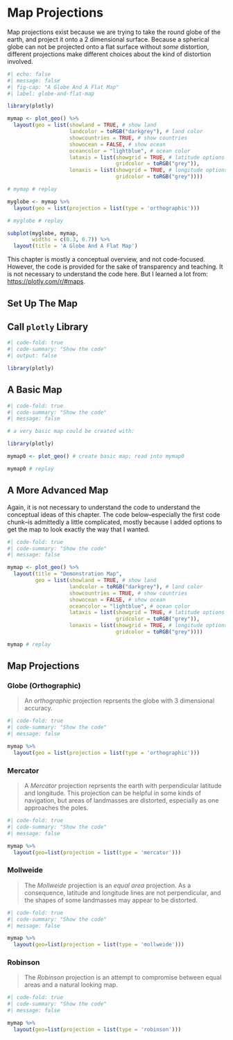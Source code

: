 # Map Projections {#sec-projections}

Map projections exist because we are trying to take the round globe of the earth, and project it onto a 2 dimensional surface. Because a spherical globe can not be projected onto a flat surface without *some* distortion, different projections make different choices about the kind of distortion involved.

```r
#| echo: false
#| message: false
#| fig-cap: "A Globe And A Flat Map"
#| label: globe-and-flat-map

library(plotly)

mymap <- plot_geo() %>%
  layout(geo = list(showland = TRUE, # show land
                    landcolor = toRGB("darkgrey"), # land color
                    showcountries = TRUE, # show countries
                    showocean = FALSE, # show ocean
                    oceancolor = "lightblue", # ocean color
                    lataxis = list(showgrid = TRUE, # latitude options
                                   gridcolor = toRGB("grey")),
                    lonaxis = list(showgrid = TRUE, # longitude options
                                   gridcolor = toRGB("grey")))) 

# mymap # replay

myglobe <- mymap %>% 
  layout(geo = list(projection = list(type = 'orthographic')))

# myglobe # replay

subplot(myglobe, mymap, 
        widths = c(0.3, 0.7)) %>% 
  layout(title = 'A Globe And A Flat Map')

```

::: {.callout-note}
This chapter is mostly a conceptual overview, and not code-focused. However, the code is provided for the sake of transparency and teaching. It is not necessary to understand the code here. But I learned a lot from: [https://plotly.com/r/#maps](https://plotly.com/r/#maps).
:::

## Set Up The Map

## Call `plotly` Library

```r
#| code-fold: true
#| code-summary: "Show the code"
#| output: false

library(plotly)

```

## A Basic Map

```r
#| code-fold: true
#| code-summary: "Show the code"
#| message: false

# a very basic map could be created with: 

library(plotly)

mymap0 <- plot_geo() # create basic map; read into mymap0

mymap0 # replay

```

## A More Advanced Map

::: {.callout-note collapse="false"}
Again, it is not necessary to understand the code to understand the conceptual ideas of this chapter. The code below--especially the first code chunk--is admittedly a little complicated, mostly because I added options to get the map to look exactly the way that I wanted. 
:::

```r
#| code-fold: true
#| code-summary: "Show the code"
#| message: false

mymap <- plot_geo() %>%
  layout(title = "Demonstration Map", 
         geo = list(showland = TRUE, # show land
                    landcolor = toRGB("darkgrey"), # land color
                    showcountries = TRUE, # show countries
                    showocean = FALSE, # show ocean
                    oceancolor = "lightblue", # ocean color
                    lataxis = list(showgrid = TRUE, # latitude options
                                   gridcolor = toRGB("grey")),
                    lonaxis = list(showgrid = TRUE, # longitude options
                                   gridcolor = toRGB("grey")))) 

mymap # replay

```

## Map Projections

### Globe (Orthographic)

> An *orthographic* projection reprsents the globe with 3 dimensional accuracy.

```r
#| code-fold: true
#| code-summary: "Show the code"
#| message: false

mymap %>% 
  layout(geo = list(projection = list(type = 'orthographic')))

```

### Mercator 

> A *Mercator* projection reprsents the earth with perpendicular latitude and longitude. This projection can be helpful in some kinds of navigation, but areas of landmasses are distorted, especially as one approaches the poles.

```r
#| code-fold: true
#| code-summary: "Show the code"
#| message: false

mymap %>% 
  layout(geo=list(projection = list(type = 'mercator')))

```

### Mollweide

> The *Mollweide* projection is an *equal area* projection. As a consequence, latitude and longitude lines are not perpendicular, and the shapes of some landmasses may appear to be distorted.

```r
#| code-fold: true
#| code-summary: "Show the code"
#| message: false

mymap %>% 
  layout(geo=list(projection = list(type = 'mollweide')))

```

### Robinson

> The *Robinson* projection is an attempt to compromise between equal areas and a natural looking map.

```r
#| code-fold: true
#| code-summary: "Show the code"
#| message: false

mymap %>% 
  layout(geo=list(projection = list(type = 'robinson')))

```







